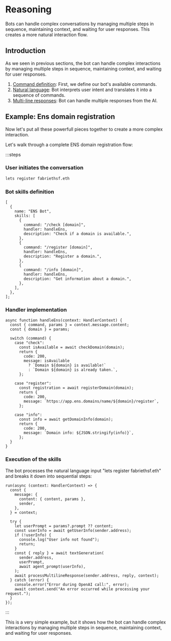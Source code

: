 # Reasoning

Bots can handle complex conversations by managing multiple steps in sequence, maintaining context, and waiting for user responses. This creates a more natural interaction flow.

## Introduction

As we seen in previous sections, the bot can handle complex interactions by managing multiple steps in sequence, maintaining context, and waiting for user responses.

1. [Command definition](/skills/commands.mdx): First, we define our bot's available commands.
2. [Natural language](/skills/natural.mdx): Bot interprets user intent and translates it into a sequence of commands.
3. [Multi-line responses](/skills/multi-line.mdx): Bot can handle multiple responses from the AI.

## Example: Ens domain registration

Now let's put all these powerfull pieces together to create a more complex interaction.

Let's walk through a complete ENS domain registration flow:

:::steps

### User initiates the conversation

```bash
lets register fabriethsf.eth
```

### Bot skills definition

```tsx
[
  {
    name: "ENS Bot",
    skills: [
      {
        command: "/check [domain]",
        handler: handleEns,
        description: "Check if a domain is available.",
      },
      {
        command: "/register [domain]",
        handler: handleEns,
        description: "Register a domain.",
      },
      {
        command: "/info [domain]",
        handler: handleEns,
        description: "Get information about a domain.",
      },
    ],
  },
];
```

### Handler implementation

```tsx
async function handleEns(context: HandlerContext) {
  const { command, params } = context.message.content;
  const { domain } = params;

  switch (command) {
    case "check":
      const isAvailable = await checkDomain(domain);
      return {
        code: 200,
        message: isAvailable
          ? `Domain ${domain} is available!`
          : `Domain ${domain} is already taken.`,
      };

    case "register":
      const registration = await registerDomain(domain);
      return {
        code: 200,
        message: `https://app.ens.domains/name/${domain}/register`,
      };

    case "info":
      const info = await getDomainInfo(domain);
      return {
        code: 200,
        message: `Domain info: ${JSON.stringify(info)}`,
      };
  }
}
```

### Execution of the skills

The bot processes the natural language input "lets register fabriethsf.eth" and breaks it down into sequential steps:

```tsx
run(async (context: HandlerContext) => {
  const {
    message: {
      content: { content, params },
      sender,
    },
  } = context;

  try {
    let userPrompt = params?.prompt ?? content;
    const userInfo = await getUserInfo(sender.address);
    if (!userInfo) {
      console.log("User info not found");
      return;
    }
    const { reply } = await textGeneration(
      sender.address,
      userPrompt,
      await agent_prompt(userInfo),
    );
    await processMultilineResponse(sender.address, reply, context);
  } catch (error) {
    console.error("Error during OpenAI call:", error);
    await context.send("An error occurred while processing your request.");
  }
});
```

:::

This is a very simple example, but it shows how the bot can handle complex interactions by managing multiple steps in sequence, maintaining context, and waiting for user responses.
